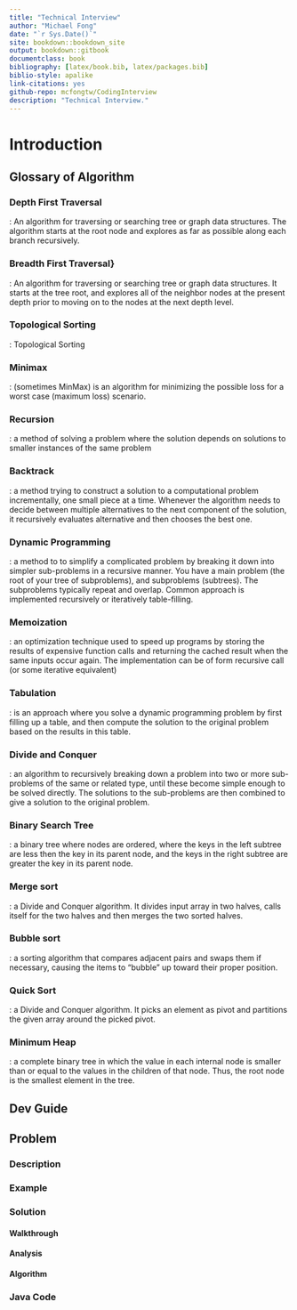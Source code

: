 ```yaml
--- 
title: "Technical Interview"
author: "Michael Fong"
date: "`r Sys.Date()`"
site: bookdown::bookdown_site
output: bookdown::gitbook
documentclass: book
bibliography: [latex/book.bib, latex/packages.bib]
biblio-style: apalike
link-citations: yes
github-repo: mcfongtw/CodingInterview
description: "Technical Interview."
---
```


# Introduction {#intro}

<!--
You can label chapter and section titles using `{#label}` after them, e.g., we can reference Chapter \@ref(intro). If you do not manually label them, there will be automatic labels anyway, e.g., Chapter \@ref(methods).
-->

## Glossary of Algorithm

### Depth First Traversal {#dfs}
:   An algorithm for traversing or searching tree or graph data structures. The algorithm starts
at the root node and explores as far as possible along each branch recursively.

### Breadth First Traversal} {#bfs}
:   An algorithm for traversing or searching tree or graph data structures. It starts at the tree
root, and explores all of the neighbor nodes at the present depth prior to moving on to the nodes at the next
depth level.
    
### Topological Sorting {#topological}
:   Topological Sorting

### Minimax {#minimax}
:   (sometimes MinMax) is an algorithm for minimizing the possible loss for a worst case
    (maximum loss) scenario.

### Recursion {#recursion}
:   a method of solving a problem where the solution depends on solutions to smaller
instances of the same problem

### Backtrack {#backtrack}
:   a method trying to construct a solution to a computational problem incrementally,
one small piece at a time. Whenever the algorithm needs to decide between multiple alternatives to the next
component of the solution, it recursively evaluates \textbf{every} alternative and then chooses the best one.

### Dynamic Programming {#dp}
:   a method to  to simplify a complicated problem by breaking it down into simpler sub-problems in a
recursive manner. You have a main problem (the root of your tree of subproblems), and subproblems (subtrees). The
subproblems typically repeat and overlap. Common approach is implemented recursively or iteratively table-filling.

### Memoization {#memo}
:   an optimization technique used to speed up programs by storing the results of expensive function calls and returning the cached result when the same inputs occur again. The implementation can be of form recursive call (or some iterative equivalent)    

### Tabulation {#table}
:   is an approach where you solve a dynamic programming problem by first filling up a table, and then
compute the solution to the original problem based on the results in this table.

### Divide and Conquer {#dnc}
:   an algorithm to recursively breaking down a problem into two or more sub-problems of the same or
related type, until these become simple enough to be solved directly. The solutions to the sub-problems are then
combined to give a solution to the original problem.

### Binary Search Tree {#bst}
:   a binary tree where nodes are ordered, where the keys in the left subtree are less then the key in its
parent node, and the keys in the right subtree are greater the key in its parent node.

### Merge sort {#ms}
:   a Divide and Conquer algorithm. It divides input array in two halves, calls itself for
the two halves and then merges the two sorted halves.

### Bubble sort {#bs}
:   a sorting algorithm that compares adjacent pairs and swaps them if necessary, causing the items to
"bubble" up toward their proper position.

### Quick Sort {#qs}
:   a Divide and Conquer algorithm. It picks an element as pivot and partitions the given array around the
    picked pivot.

### Minimum Heap {#heap}
:   a complete binary tree in which the value in each internal node is smaller than or equal
to the values in the children of that node. Thus, the root node is the smallest element in the tree.
    
## Dev Guide

## Problem

### Description

### Example

### Solution
#### Walkthrough

#### Analysis

#### Algorithm

### Java Code
    
<!--

Figures and tables with captions will be placed in `figure` and `table` environments, respectively.

```r
par(mar = c(4, 4, .1, .1))
plot(pressure, type = 'b', pch = 19)
```

Reference a figure by its code chunk label with the `fig:` prefix, e.g., see Figure \@ref(fig:nice-fig). Similarly, you can reference tables generated from `knitr::kable()`, e.g., see Table \@ref(tab:nice-tab).

```r
knitr::kable(
  head(iris, 20), caption = 'Here is a nice table!',
  booktabs = TRUE
)
```

You can write citations, too. For example, we are using the **bookdown** package [@R-bookdown] in this sample book, which was built on top of R Markdown and **knitr** [@bookmark].
-->
